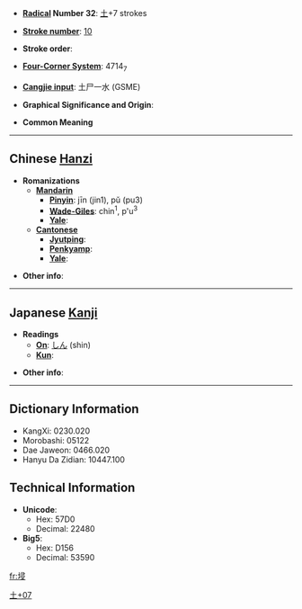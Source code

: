 * '''[[Wiktionary:Chinese radical index| Radical]] Number 32''': [[Wiktionary:Chinese radical index 土|土]]+7 strokes

* '''[[Wiktionary:Chinese total strokes index|Stroke number]]''': [[Wiktionary:Chinese total strokes index 10|10]]

* '''Stroke order''': 

* '''[[Wiktionary:Chinese four corner index|Four-Corner System]]''': 4714<sub>7</sub>

* '''[[Wiktionary:Chinese Cangjie index|Cangjie input]]''': 土尸一水 (GSME)

* '''Graphical Significance and Origin''': 

* '''Common Meaning'''

----

== Chinese [[Hanzi]] ==

* '''Romanizations'''
** '''[[Mandarin]]'''
*** '''[[Pinyin]]''': jīn (jin1), pǔ (pu3)
*** '''[[Wade-Giles]]''': chin<sup>1</sup>, p'u<sup>3</sup>
*** '''[[Yale]]''': 
** '''[[Cantonese]]'''
*** '''[[Jyutping]]''':
*** '''[[Penkyamp]]''': 
*** '''[[Yale]]''': 

* '''Other info''': 

----

== Japanese [[Kanji]] ==

* '''Readings'''
** '''[[On]]''': [[しん]] (shin)
** '''[[Kun]]''': 

* '''Other info''':  

----

== Dictionary Information ==

* KangXi: 0230.020
* Morobashi: 05122
* Dae Jaweon: 0466.020
* Hanyu Da Zidian: 10447.100

== Technical Information ==

* '''Unicode''':
** Hex: 57D0
** Decimal: 22480
* '''Big5''':
** Hex: D156
** Decimal: 53590

[[Category:CJKV Character articles lacking a common meaning|土+07]]

[[fr:埐]]